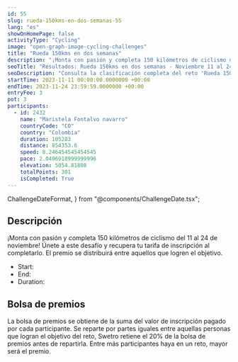 ```yaml
---
id: 55
slug: rueda-150kms-en-dos-semanas-55
lang: "es"
showOnHomePage: false
activityType: "Cycling"
image: "open-graph-image-cycling-challenges"
title: "Rueda 150kms en dos semanas"
description: "¡Monta con pasión y completa 150 kilómetros de ciclismo del 11 al 24 de noviembre! Únete a este desafío y recupera tu tarifa de inscripción al completarlo. El premio se distribuirá entre aquellos que logren el objetivo."
seoTitle: "Resultados: Rueda 150kms en dos semanas - Noviembre 11 al 24 de 2023"
seoDescription: "Consulta la clasificación completa del reto 'Rueda 150kms en dos semanas'. Un evento de running que se realizó del 11 al 24 de noviembre de 2023."
startTime: 2023-11-11 00:00:00.0000000 +00:00
endTime: 2023-11-24 23:59:59.0000000 +00:00
entryFee: 3
pot: 3
participants:
  - id: 2432
    name: "Maristela Fontalvo navarro"
    countryCode: "CO"
    country: "Colombia"
    duration: 105283
    distance: 854353.6
    speed: 8.246454545454545
    pace: 2.0496918999999996
    elevation: 5054.81808
    totalPoints: 301
    isCompleted: True
---
```


  ChallengeDateFormat,
} from "@components/ChallengeDate.tsx";

## Descripción

¡Monta con pasión y completa 150 kilómetros de ciclismo del 11 al 24 de noviembre! Únete a este desafío y recupera tu tarifa de inscripción al completarlo. El premio se distribuirá entre aquellos que logren el objetivo.

- Start: <ChallengeDate date={frontmatter.startTime} lang={frontmatter.lang} dateFormat={ChallengeDateFormat.Long} client:load />
- End: <ChallengeDate date={frontmatter.endTime} lang={frontmatter.lang} dateFormat={ChallengeDateFormat.Long} client:load />
- Duration: <ChallengeDuration startTime={frontmatter.startTime} endTime={frontmatter.endTime} lang={frontmatter.lang} client:load />

## Bolsa de premios

La bolsa de premios se obtiene de la suma del valor de inscripción pagado por cada participante. Se reparte por partes iguales entre aquellas personas que logran el objetivo del reto, Swetro retiene el 20% de la bolsa de premios antes de repartirla.
Entre más participantes haya en un reto, mayor será el premio.
